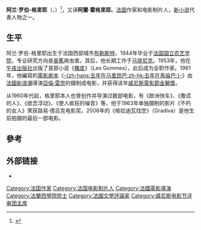 '''阿兰·罗伯-格里耶'''（{{lang-fr|Alain Robbe-Grillet}}，{{bd|1922年|8月18日|2008年|2月18日|catIdx=R}}）<ref>{{cite news| author = Douglas Johnson| url = http://books.guardian.co.uk/obituaries/story/0,,2257878,00.html| title = Alain Robbe-Grillet obituary| work = The Guardian| date = 2008-02-19| accessdate = 2010-04-23| archive-date = 2008-05-09| archive-url = https://web.archive.org/web/20080509091902/http://books.guardian.co.uk/obituaries/story/0,,2257878,00.html| dead-url = yes}}</ref>，又译'''阿蘭·霍格里耶'''。[[法国|法国]]作家和电影制片人，[[新小说|新小说]]代表人物之一。

==生平==
阿兰·罗伯-格里耶出生于法国西部城市[[布勒斯特|布勒斯特]]，1944年毕业于[[法国国立农艺学院|法国国立农艺学院]]，专业研究方向是[[香蕉|香蕉]]病虫害。其后，他长期工作于[[马提尼克|马提尼克]]。1953年，他在[[午夜出版社|午夜出版社]]出版了首部小说《[[橡皮|橡皮]]》（Les Gommes），此后成为全职作家。1961年，他編寫的[[電影劇本|電影劇本]]《[[去年在馬倫巴|-{zh-hans:去年在马里昂巴;zh-hk:去年在馬倫巴;}-]]》由[[法國新浪潮|法國新浪潮]]導演[[亞倫·雷奈|亞倫·雷奈]]的摄制成电影，并获得该年[[金獅獎_(威尼斯電影節)|威尼斯電影節金獅獎]]。

从1960年代起，格里耶本人也曾创作并导演过数部电影，有《欧洲快车》、《撒谎的人》、《欲念浮动》、《使人疯狂的噪音》等，他于1963年单独摄制的影片《不朽的女人》荣获路易·德吕克电影奖。2006年的《格拉迪瓦找您》（Gradiva）是他生前拍摄的最后一部电影。

==參考==
{{reflist}}

==外部链接==
* {{imdb name|name=Alain Robbe-Grillet|id=0730237}}

{{法國新浪潮}}
{{威尼斯电影节评审团主席}}
{{normdaten}}
{{DEFAULTSORT:robbe-grillet}}
[[Category:法国作家|Category:法国作家]]
[[Category:法国电影制片人|Category:法国电影制片人]]
[[Category:法國電影導演|Category:法國電影導演]]
[[Category:法蘭西學院院士|Category:法蘭西學院院士]]
[[Category:法國文學評論家|Category:法國文學評論家]]
[[Category:威尼斯电影节评审团主席|Category:威尼斯电影节评审团主席]]